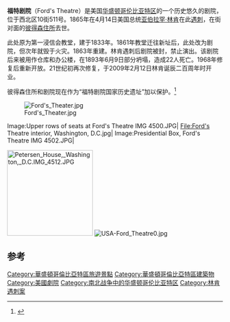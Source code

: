 {{Infobox theatre
| name               = 福特剧院<br>Ford's Theater
| image              = Ford's Theatre 2016.jpg
| image_size         = 250px
| address            = 西北区10街511号
| city               = [[华盛顿哥伦比亚特区|华盛顿哥伦比亚特区]]
| country            = {{US}}
| opened             = 1863年8月
| reopened           = 1968年、2009年
| website            = www.fords.org
| nrhp =
{{Infobox NRHP
  | embed = yes
  | name = 福特剧院国家历史遗址
  | nrhp_type = nhs
  | lat_degrees = 38
  | lat_minutes = 53
  | lat_seconds = 48
  | lat_direction = N
  | long_degrees = 77
  | long_minutes = 1
  | long_seconds = 33
  | long_direction = W
  | locmapin = United States Washington, D.C. central
  | built = 1863
  | architect = 
  | architecture = 维多利亚晚期
  | added = 2013年
  | established = 1932年2月12日
  | visitation_num = 856,079
  | visitation_year = 2005
  | area = {{convert|0.29|acre}} (Theatre alone) less than one acre (entire NHS)
  | refnum = 66000034<ref name="nris">{{NRISref|2009a}}</ref>}}
}}

'''福特剧院'''（Ford's Theatre）是美国[[华盛顿哥伦比亚特区|华盛顿哥伦比亚特区]]的一个历史悠久的剧院，位于西北区10街511号。1865年在4月14日美国总统[[亚伯拉罕·林肯|亚伯拉罕·林肯]]在此[[林肯遇刺案|遇刺]]，在街对面的[[彼得森住所|彼得森住所]]去世。

此处原为第一浸信会教堂，建于1833年。1861年教堂迁往新址后，此处改为剧院，但次年就毁于火灾。1863年重建。林肯遇刺后剧院被封，禁止演出。该剧院后来被用作仓库和办公楼，在1893年6月9日部分坍塌，造成22人死亡。1968年修复后重新开放。21世纪初再次修复，于2009年2月12日林肯诞辰二百周年时开业。

彼得森住所和剧院现在作为“福特剧院国家历史遗址”加以保护。<ref>{{Cite web |url=http://fords.org/home/about-fords |title=存档副本 |access-date=2016-03-26 |archive-date=2016-11-22 |archive-url=https://web.archive.org/web/20161122191808/http://www.fords.org/home/about-fords |dead-url=no }}</ref>

[[File:Ford's_Theater.jpg|thumb]]

<gallery>
Image:Upper rows of seats at Ford's Theatre IMG 4500.JPG|
File:Ford's Theatre interior, Washington, D.C.jpg|
Image:Presidential Box, Ford's Theatre IMG 4502.JPG|
</gallery>
[[File:Petersen_House,_Washington,_D.C.IMG_4512.JPG|200px]]
[[File:USA-Ford_Theatre0.jpg|thumb]]

==参考==
{{Reflist}}
{{Washington DC landmarks}}

[[Category:華盛頓哥倫比亞特區旅遊景點|Category:華盛頓哥倫比亞特區旅遊景點]]
[[Category:華盛頓哥倫比亞特區建築物|Category:華盛頓哥倫比亞特區建築物]]
[[Category:美國劇院|Category:美國劇院]]
[[Category:南北战争中的华盛顿哥伦比亚特区|Category:南北战争中的华盛顿哥伦比亚特区]]
[[Category:林肯遇刺案|Category:林肯遇刺案]]
